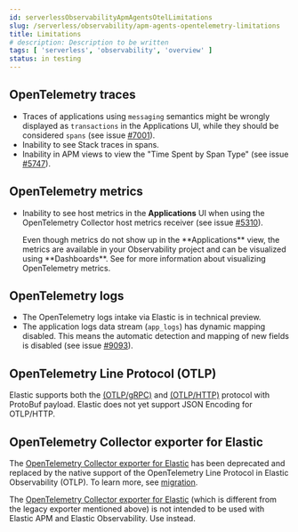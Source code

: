 ```yaml
---
id: serverlessObservabilityApmAgentsOtelLimitations
slug: /serverless/observability/apm-agents-opentelemetry-limitations
title: Limitations
# description: Description to be written
tags: [ 'serverless', 'observability', 'overview' ]
status: in testing
---
```



<DocBadge template="technical preview" />

## OpenTelemetry traces

* Traces of applications using `messaging` semantics might be wrongly displayed as `transactions` in the Applications UI, while they should be considered `spans` (see issue [#7001](https://github.com/elastic/apm-server/issues/7001)).
* Inability to see Stack traces in spans.
* Inability in APM views to view the "Time Spent by Span Type"  (see issue [#5747](https://github.com/elastic/apm-server/issues/5747)).

<div id="open-telemetry-metrics-limitations"></div>

## OpenTelemetry metrics

* Inability to see host metrics in the **Applications** UI when using the OpenTelemetry Collector host metrics receiver (see issue [#5310](https://github.com/elastic/apm-server/issues/5310)).

    <DocCallOut title="Note">
        Even though metrics do not show up in the **Applications** view,
        the metrics are available in your Observability project and can be visualized using **Dashboards**.
        See <DocLink id="serverlessObservabilityApmAgentsOtelCollectMetrics" /> for more information about visualizing OpenTelemetry metrics.
    </DocCallOut>

<div id="open-telemetry-logs-intake"></div>

## OpenTelemetry logs

* <DocBadge template="technical preview" />  The OpenTelemetry logs intake via Elastic is in technical preview.
* The application logs data stream (`app_logs`) has dynamic mapping disabled. This means the automatic detection and mapping of new fields is disabled (see issue [#9093](https://github.com/elastic/apm-server/issues/9093)).

<div id="open-telemetry-otlp-limitations"></div>

## OpenTelemetry Line Protocol (OTLP)

Elastic supports both the
[(OTLP/gRPC)](https://github.com/open-telemetry/opentelemetry-specification/blob/main/specification/protocol/otlp.md#otlpgrpc) and
[(OTLP/HTTP)](https://github.com/open-telemetry/opentelemetry-specification/blob/main/specification/protocol/otlp.md#otlphttp) protocol
with ProtoBuf payload. Elastic does not yet support JSON Encoding for OTLP/HTTP.

<div id="open-telemetry-collector-exporter"></div>

## OpenTelemetry Collector exporter for Elastic

The [OpenTelemetry Collector exporter for Elastic](https://github.com/open-telemetry/opentelemetry-collector-contrib/tree/main/exporter/elasticsearchexporter#legacy-opentelemetry-collector-exporter-for-elastic)
has been deprecated and replaced by the native support of the OpenTelemetry Line Protocol in Elastic Observability (OTLP). To learn more, see [migration](https://github.com/open-telemetry/opentelemetry-collector-contrib/tree/main/exporter/elasticsearchexporter#migration).

The [OpenTelemetry Collector exporter for Elastic](https://github.com/open-telemetry/opentelemetry-collector-contrib/tree/main/exporter/elasticsearchexporter)
(which is different from the legacy exporter mentioned above) is not intended to be used with Elastic APM and Elastic Observability. Use <DocLink id="serverlessObservabilityApmAgentsOtelNativeSupport" text="Elastic's native OTLP support" /> instead.

<Feedback slug="/serverless/observability/apm-agents-opentelemetry-limitations" />
